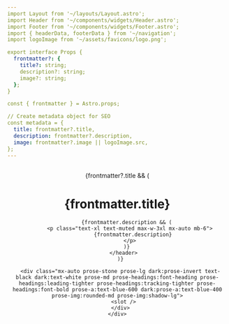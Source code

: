 ```yaml
---
import Layout from '~/layouts/Layout.astro';
import Header from '~/components/widgets/Header.astro';
import Footer from '~/components/widgets/Footer.astro';
import { headerData, footerData } from '~/navigation';
import logoImage from '~/assets/favicons/logo.png';

export interface Props {
  frontmatter?: {
    title?: string;
    description?: string;
    image?: string;
  };
}

const { frontmatter } = Astro.props;

// Create metadata object for SEO
const metadata = {
  title: frontmatter?.title,
  description: frontmatter?.description,
  image: frontmatter?.image || logoImage.src,
};
---
```


<Layout metadata={metadata}>
  <meta name="viewport" content="width=device-width, initial-scale=1.0">
  
  <slot name="header">
    <Header {...headerData} isSticky showRssFeed showToggleTheme />
  </slot>
  
  <main>
    <div class="mx-auto max-w-4xl px-4 sm:px-6 py-8 md:py-12">
      {frontmatter?.title && (
        <header class="text-center mb-8">
          <h1 class="text-4xl md:text-5xl font-bold leading-tight mb-4">
            {frontmatter.title}
          </h1>
          
          {frontmatter.description && (
            <p class="text-xl text-muted max-w-3xl mx-auto mb-6">
              {frontmatter.description}
            </p>
          )}
        </header>
      )}

      <div class="mx-auto prose-stone prose-lg dark:prose-invert text-black dark:text-white prose-md prose-headings:font-heading prose-headings:leading-tighter prose-headings:tracking-tighter prose-headings:font-bold prose-a:text-blue-600 dark:prose-a:text-blue-400 prose-img:rounded-md prose-img:shadow-lg">
        <slot />
      </div>
    </div>
  </main>
  
  <slot name="footer">
    <Footer {...footerData} />
  </slot>
</Layout>

<style>
  /* Ensure proper spacing on the page */
  main {
    padding-top: 1rem;
    padding-bottom: 2rem;
  }
  
  /* Better spacing for headings in content */
  .prose :global(h1),
  .prose :global(h2),
  .prose :global(h3),
  .prose :global(h4) {
    scroll-margin-top: 80px;
    margin-top: 1.5em;
    margin-bottom: 0.5em;
  }
  
  /* Better link styling */
  .prose :global(a) {
    text-decoration: underline;
    text-decoration-thickness: 1px;
    text-underline-offset: 2px;
    transition: color 0.2s ease;
  }
  
  /* Better code block styling */
  .prose :global(pre) {
    padding: 1.5rem !important;
    border-radius: 0.5rem;
  }
  
  /* Better image styling */
  .prose :global(img) {
    border-radius: 0.5rem;
  }
</style>
